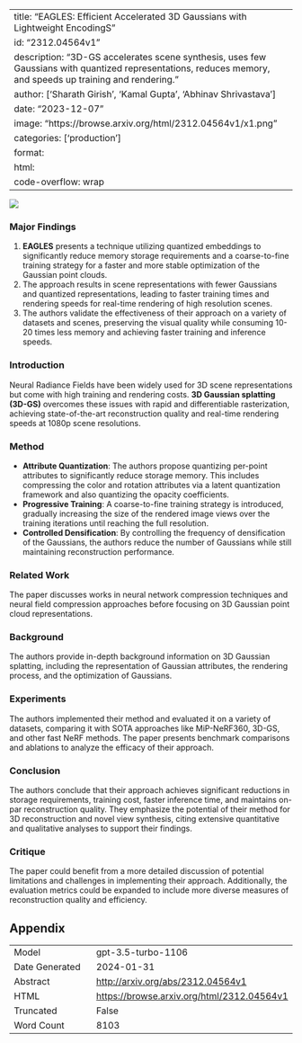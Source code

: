 
---
title: "EAGLES: Efficient Accelerated 3D Gaussians with Lightweight EncodingS"
id: "2312.04564v1"
description: "3D-GS accelerates scene synthesis, uses few Gaussians with quantized representations, reduces memory, and speeds up training and rendering."
author: ['Sharath Girish', 'Kamal Gupta', 'Abhinav Shrivastava']
date: "2023-12-07"
image: "https://browse.arxiv.org/html/2312.04564v1/x1.png"
categories: ['production']
format:
  html:
    code-overflow: wrap
---

![](https://browse.arxiv.org/html/2312.04564v1/x1.png)

### Major Findings 

1. **EAGLES** presents a technique utilizing quantized embeddings to significantly reduce memory storage requirements and a coarse-to-fine training strategy for a faster and more stable optimization of the Gaussian point clouds.
2. The approach results in scene representations with fewer Gaussians and quantized representations, leading to faster training times and rendering speeds for real-time rendering of high resolution scenes.
3. The authors validate the effectiveness of their approach on a variety of datasets and scenes, preserving the visual quality while consuming 10-20 times less memory and achieving faster training and inference speeds.

### Introduction
Neural Radiance Fields have been widely used for 3D scene representations but come with high training and rendering costs. **3D Gaussian splatting (3D-GS)** overcomes these issues with rapid and differentiable rasterization, achieving state-of-the-art reconstruction quality and real-time rendering speeds at 1080p scene resolutions.

### Method
- **Attribute Quantization**: The authors propose quantizing per-point attributes to significantly reduce storage memory. This includes compressing the color and rotation attributes via a latent quantization framework and also quantizing the opacity coefficients.
- **Progressive Training**: A coarse-to-fine training strategy is introduced, gradually increasing the size of the rendered image views over the training iterations until reaching the full resolution.
- **Controlled Densification**: By controlling the frequency of densification of the Gaussians, the authors reduce the number of Gaussians while still maintaining reconstruction performance.

### Related Work
The paper discusses works in neural network compression techniques and neural field compression approaches before focusing on 3D Gaussian point cloud representations.

### Background
The authors provide in-depth background information on 3D Gaussian splatting, including the representation of Gaussian attributes, the rendering process, and the optimization of Gaussians.

### Experiments
The authors implemented their method and evaluated it on a variety of datasets, comparing it with SOTA approaches like MiP-NeRF360, 3D-GS, and other fast NeRF methods. The paper presents benchmark comparisons and ablations to analyze the efficacy of their approach.

### Conclusion
The authors conclude that their approach achieves significant reductions in storage requirements, training cost, faster inference time, and maintains on-par reconstruction quality. They emphasize the potential of their method for 3D reconstruction and novel view synthesis, citing extensive quantitative and qualitative analyses to support their findings.

### Critique
The paper could benefit from a more detailed discussion of potential limitations and challenges in implementing their approach. Additionally, the evaluation metrics could be expanded to include more diverse measures of reconstruction quality and efficiency.

## Appendix

|          |          |
|----------|----------|
| Model     | gpt-3.5-turbo-1106       |
| Date Generated     | 2024-01-31       |
| Abstract | [http://arxiv.org/abs/2312.04564v1](http://arxiv.org/abs/2312.04564v1)        |
| HTML     | [https://browse.arxiv.org/html/2312.04564v1](https://browse.arxiv.org/html/2312.04564v1)       |
| Truncated       | False       |
| Word Count       | 8103       |